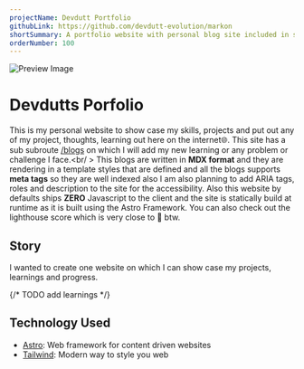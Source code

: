 ```yaml
---
projectName: Devdutt Portfolio
githubLink: https://github.com/devdutt-evolution/markon
shortSummary: A portfolio website with personal blog site included in subroute. Build on Astro.
orderNumber: 100
---
```



![Preview Image](https://devdutt-portfolio.vercel.app/open/pc.png)

# <HoverUnder color="border-yellow-400">Devdutts Porfolio</HoverUnder>

<LinkProject github={frontmatter.githubLink} />

This is my personal website to show case my skills, projects and put out any of my project, thoughts, learning out here on the
internet🌐.
This site has a sub subroute [/blogs](https://devdutt-portfolio.vercel.app/blogs) on which I will add my new learning or any problem or challenge I face.<br/ >
This blogs are written in **MDX format** and they are rendering in a template styles that are defined and all the blogs supports **meta tags** so they are well indexed also I am also planning to add ARIA tags, roles and description to the site for the accessibility.
Also this website by defaults ships **ZERO** Javascript to the client and the site is statically build at runtime as it is built using the Astro Framework. You can also check out the lighthouse score which is very close to 💯 btw.

## <HoverUnder color="border-yellow-400">Story</HoverUnder>

I wanted to create one website on which I can show case my projects, learnings and progress.

{/* TODO add learnings */}

## <HoverUnder color="border-yellow-400">Technology Used</HoverUnder>

- [Astro](https://astro.build/): Web framework for content driven websites
- [Tailwind](https://tailwindcss.com/): Modern way to style you web
